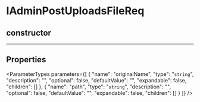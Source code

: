 
# IAdminPostUploadsFileReq

## constructor

___

## Properties

<ParameterTypes parameters={[
  {
    "name": "originalName",
    "type": "`string`",
    "description": "",
    "optional": false,
    "defaultValue": "",
    "expandable": false,
    "children": []
  },
  {
    "name": "path",
    "type": "`string`",
    "description": "",
    "optional": false,
    "defaultValue": "",
    "expandable": false,
    "children": []
  }
]} />
